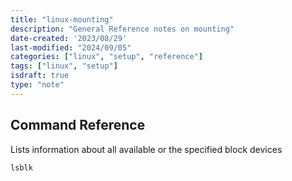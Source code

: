 ```yaml
---
title: "linux-mounting"
description: "General Reference notes on mounting"
date-created: '2023/08/29'
last-modified: "2024/09/05"
categories: ["linux", "setup", "reference"]
tags: ["linux", "setup"]
isdraft: true
type: "note"
---
```


## Command Reference 


Lists information about all available or the specified block devices

```sh 
lsblk
```